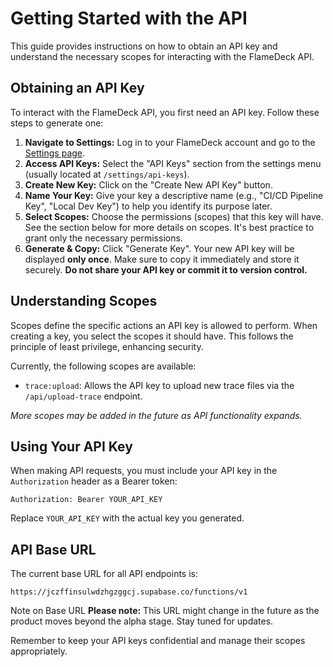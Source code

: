 
# Getting Started with the API

This guide provides instructions on how to obtain an API key and understand the necessary scopes for interacting with the FlameDeck API.

## Obtaining an API Key

To interact with the FlameDeck API, you first need an API key. Follow these steps to generate one:

1.  **Navigate to Settings:** Log in to your FlameDeck account and go to the [Settings page](/settings).
2.  **Access API Keys:** Select the "API Keys" section from the settings menu (usually located at `/settings/api-keys`).
3.  **Create New Key:** Click on the "Create New API Key" button.
4.  **Name Your Key:** Give your key a descriptive name (e.g., "CI/CD Pipeline Key", "Local Dev Key") to help you identify its purpose later.
5.  **Select Scopes:** Choose the permissions (scopes) that this key will have. See the section below for more details on scopes. It's best practice to grant only the necessary permissions.
6.  **Generate & Copy:** Click "Generate Key". Your new API key will be displayed **only once**. Make sure to copy it immediately and store it securely. **Do not share your API key or commit it to version control.**

## Understanding Scopes

Scopes define the specific actions an API key is allowed to perform. When creating a key, you select the scopes it should have. This follows the principle of least privilege, enhancing security.

Currently, the following scopes are available:

-   `trace:upload`: Allows the API key to upload new trace files via the `/api/upload-trace` endpoint.

*More scopes may be added in the future as API functionality expands.*

## Using Your API Key

When making API requests, you must include your API key in the `Authorization` header as a Bearer token:

```
Authorization: Bearer YOUR_API_KEY
```

Replace `YOUR_API_KEY` with the actual key you generated.

## API Base URL

The current base URL for all API endpoints is:

```
https://jczffinsulwdzhgzggcj.supabase.co/functions/v1
```

<Alert variant="warning" className="mt-4">
  <AlertTriangle className="h-4 w-4" />
  <AlertTitle>Note on Base URL</AlertTitle>
  <AlertDescription className="ml-3">
    <b>Please note:</b> This URL might change in the future as the product moves beyond the alpha stage. Stay tuned for updates.
  </AlertDescription>
</Alert>

Remember to keep your API keys confidential and manage their scopes appropriately. 

<DocsPager title="CLI Upload" href="/docs/cli-upload" /> 